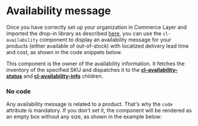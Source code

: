 
<Meta
  title={meta.title}
  argTypes={meta.argTypes}
/>

# Availability message

Once you have correctly set up your organization in Commerce Layer and imported the drop-in library as described [here](?path=/docs/getting-started--page), you can use the `cl-availability` component to display an availability message for your products (either available of out-of-stock) with localized delivery lead time and cost, as shown in the code snippets below.

This component is the owner of the availability information. It fetches the inventory of the specified SKU and dispatches it to the [**cl-availability-status**](?path=/docs/components-availability-cl-availability-status--basic) and [**cl-availability-info**](?path=/docs/components-availability-cl-availability-info--basic) children.

<Canvas withSource="open">
  <Story story={Basic} name="Basic" />
</Canvas>

<ArgsTable story="Basic" />

### No code

Any availability message is related to a product. That's why the `code` attribute is mandatory. If you don't set it, the component will be rendered as an empty box without any size, as shown in the example below:

<Canvas withSource="open">
  <Story story={WithoutAttributes} name="No code" />
</Canvas>
